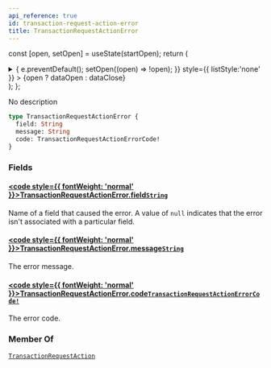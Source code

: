 ```yaml
---
api_reference: true
id: transaction-request-action-error
title: TransactionRequestActionError
---
```






const [open, setOpen] = useState(startOpen);
return (
<details {...(open ? { open: true } : {})} className="details" style={{ border:'none', boxShadow:'none', background:'var(--ifm-background-color)' }}>
<summary
onClick={(e) => {
e.preventDefault();
setOpen((open) => !open);
}}
style={{ listStyle:'none' }} >
{open ? dataOpen : dataClose}
</summary>
{open && children}
</details>
);
};

No description

```graphql
type TransactionRequestActionError {
  field: String
  message: String
  code: TransactionRequestActionErrorCode!
}
```

### Fields

#### [<code style={{ fontWeight: 'normal' }}>TransactionRequestActionError.<b>field</b></code>](#)<Bullet />[`String`](../../../api-reference/miscellaneous/scalars/string.mdx) <Badge class="badge badge--secondary" text="scalar"/> <Badge class="badge badge--secondary" text="miscellaneous"/>

Name of a field that caused the error. A value of `null` indicates that the error isn't associated with a particular field.

#### [<code style={{ fontWeight: 'normal' }}>TransactionRequestActionError.<b>message</b></code>](#)<Bullet />[`String`](../../../api-reference/miscellaneous/scalars/string.mdx) <Badge class="badge badge--secondary" text="scalar"/> <Badge class="badge badge--secondary" text="miscellaneous"/>

The error message.

#### [<code style={{ fontWeight: 'normal' }}>TransactionRequestActionError.<b>code</b></code>](#)<Bullet />[`TransactionRequestActionErrorCode!`](../../../api-reference/payments/enums/transaction-request-action-error-code.mdx) <Badge class="badge badge--secondary" text="non-null"/> <Badge class="badge badge--secondary" text="enum"/> <Badge class="badge badge--secondary" text="payments"/>

The error code.

### Member Of

[`TransactionRequestAction`](../../../api-reference/payments/objects/transaction-request-action.mdx) <Badge class="badge badge--secondary" text="object"/>
